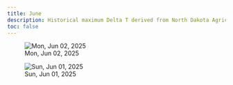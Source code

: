 ```yaml
---
title: June
description: Historical maximum Delta T derived from North Dakota Agricultural Weather Network hourly data, which is available at [NDAWN.org](https://ndawn.ndsu.nodak.edu/current.html)
toc: false
---
```


::: {layout-ncol=3}
![Mon, Jun 02, 2025](images/historical-delta-t-2025-06-02.png){.lightbox group="gallery" fig-alt="historical-delta-t-2025-06-02"}

![Sun, Jun 01, 2025](images/historical-delta-t-2025-06-01.png){.lightbox group="gallery" fig-alt="historical-delta-t-2025-06-01"}
:::
